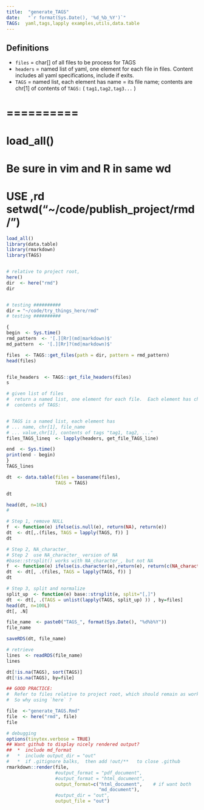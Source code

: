 ```yaml
---
title:  "generate_TAGS"
date:   "`r format(Sys.Date(), '%d_%b_%Y')`" 
TAGS:  yaml,tags,lapply examples,utils,data.table
---
```




## Definitions 
  
  * `files` = char[] of all files to be process for TAGS
  * `headers` = named list of yaml, one element for each file in files. Content
    includes all yaml specifications, include  if exits.
  * `TAGS` = named list, each element has name = its file name; contents are
    chr[1] of contents of `TAGS:`  ( `tag1,tag2,tag3...` )


#  ==========
#  load_all()
#   Be sure in vim and R in same wd
#    USE   ,rd  setwd("~/code/publish_project/rmd/")
```r
load_all()
library(data.table)
library(rmarkdown)
library(TAGS)


# relative to project root, 
here()
dir  <- here("rmd")
dir


# testing ##########
dir = "~/code/try_things_here/rmd"
# testing ##########

```

```r

{
begin  <- Sys.time()
rmd_pattern  <- '[.][Rr](md|markdown)$'
md_pattern  <- '[.][Rr]?(md|markdown)$'

files  <- TAGS::get_files(path = dir, pattern = rmd_pattern)
head(files)


file_headers  <- TAGS::get_file_headers(files)
s

# given list of files
#  return a named list, one element for each file.  Each element has chr[1]
#  contents of TAGS:  


# TAGS is a named list, each element has
# ... name, chr[1], file_name
# ... value,chr[1], contents of tags "tag1, tag2, ..."
files_TAGS_lineq  <- lapply(headers, get_file_TAGS_line)

end  <- Sys.time()
print(end - begin)
}
TAGS_lines
```

```r

dt  <- data.table(files = basename(files),
                  TAGS = TAGS)

dt

head(dt, n=10L)
# 
```



```r

# Step 1, remove NULL
f  <- function(e) ifelse(is.null(e), return(NA), return(e))
dt  <- dt[,.(files, TAGS = lapply(TAGS, f)) ]
dt

# Step 2, NA_character_
# Step 2  use NA_character_ version of NA
#base::strsplit() works with NA_character_, but not NA
f  <- function(e) ifelse(is.character(e),return(e), return(c(NA_character_)))
dt  <- dt[, .(files, TAGS = lapply(TAGS, f)) ]
dt

# Step 3, split and normalize
split_up  <- function(e) base::strsplit(e, split="[,]")
dt  <- dt[, .(TAGS = unlist(lapply(TAGS, split_up) )) , by=files]
head(dt, n=100L)
dt[, .N]

```


```r
file_name  <- paste0("TAGS_", format(Sys.Date(), "%d%b%Y"))
file_name

saveRDS(dt, file_name)

# retrieve
lines  <- readRDS(file_name)
lines

```
```r
dt[!is.na(TAGS), sort(TAGS)]
dt[!is.na(TAGS), by=file] 
```




```r


## GOOD PRACTICE:
#  Refer to files relative to project root, which should remain as working dir.
#  So why using `here` ?

file  <-"generate_TAGS.Rmd"
file  <- here("rmd", file)
file

# debugging
options(tinytex.verbose = TRUE)
## Want github to display nicely rendered output?
##  *  include md_format
#   *  include output_dir = "out"
#   *  if .gitignore balks,  then add !out/**   to close .github
rmarkdown::render(file,
                  #output_format = "pdf_document",
                  #output_format = "html_document",
                  output_format=c("html_document",    # if want both
                                  "md_document"),
                  #output_dir = "out",
                  output_file = "out")

```





